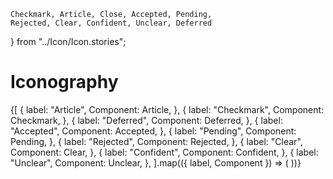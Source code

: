 	Checkmark, Article, Close, Accepted, Pending,
	Rejected, Clear, Confident, Unclear, Deferred
} from "../Icon/Icon.stories";

<Meta title="Design/Iconography" />

# Iconography

<IconGallery>
  {[
    {
      label: "Article",
      Component: Article,
    },
    {
      label: "Checkmark",
      Component: Checkmark,
    },
    {
      label: "Deferred",
      Component: Deferred,
    },
    {
      label: "Accepted",
      Component: Accepted,
    },
    {
      label: "Pending",
      Component: Pending,
    },
    {
      label: "Rejected",
      Component: Rejected,
    },
    {
      label: "Clear",
      Component: Clear,
    },
    {
      label: "Confident",
      Component: Confident,
    },
    {
      label: "Unclear",
      Component: Unclear,
    },
  ].map(({ label, Component }) => (
    <IconItem name={label}>
      <Component {...Component.args} />
    </IconItem>
  ))}
</IconGallery>
